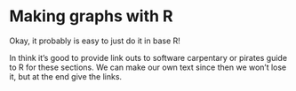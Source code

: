 # Making graphs with R {#graph}

Okay, it probably is easy to just do it in base R!

In think it's good to provide link outs to software carpentary or pirates guide to R for these sections. We can make our own text since then we won't lose it, but at the end give the links.
